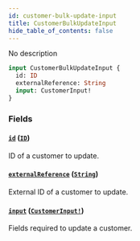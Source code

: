 ```yaml
---
id: customer-bulk-update-input
title: CustomerBulkUpdateInput
hide_table_of_contents: false
---
```


No description

```graphql
input CustomerBulkUpdateInput {
  id: ID
  externalReference: String
  input: CustomerInput!
}
```

### Fields

#### [`id`](#) ([`ID`](../../../developer/api-reference/scalars/id))

ID of a customer to update.

#### [`externalReference`](#) ([`String`](../../../developer/api-reference/scalars/string))

External ID of a customer to update.

#### [`input`](#) ([`CustomerInput!`](../../../developer/api-reference/inputs/customer-input))

Fields required to update a customer.
